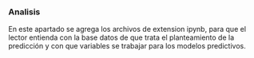 ### Analisis

En este apartado se agrega los archivos de extension ipynb, para que el lector entienda con la base datos de que trata el planteamiento de la predicción
y con que variables se trabajar para los modelos predictivos.
